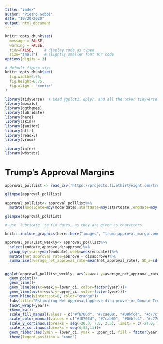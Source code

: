 ---
title: "index"
author: "Pietro Gobbi"
date: "10/20/2020"
output: html_document
---
```{r, setup, include=FALSE}
knitr::opts_chunk$set(
  message = FALSE, 
  warning = FALSE, 
  tidy=FALSE,     # display code as typed
  size="small")   # slightly smaller font for code
options(digits = 3)

# default figure size
knitr::opts_chunk$set(
  fig.width=6.75, 
  fig.height=6.75,
  fig.align = "center"
)
```


```{r load-libraries, include=FALSE}


library(tidyverse)  # Load ggplot2, dplyr, and all the other tidyverse packages
library(mosaic)
library(ggthemes)
library(lubridate)
library(here)
library(skimr)
library(janitor)
library(httr)
library(readxl)
library(vroom)

library(infer)
library(wbstats)

```

# Trump's Approval Margins



```{r, cache=TRUE}

approval_polllist <- read_csv('https://projects.fivethirtyeight.com/trump-approval-data/approval_polllist.csv') 

glimpse(approval_polllist)

approval_polllist<- approval_polllist%>%
  mutate(modeldate=mdy(modeldate),startdate=mdy(startdate),enddate=mdy(enddate),createddate=mdy(createddate),timestamp=mdy_hms("09-27-2020 00:45:20"))

glimpse(approval_polllist)

# Use `lubridate` to fix dates, as they are given as characters.
```



```{r trump_margins, echo=FALSE, out.width="100%"}
knitr::include_graphics(here::here("images", "trump_approval_margin.png"), error = FALSE)

approval_polllist_weekly<- approval_polllist%>%
  select(enddate,approve,disapprove)%>%
  group_by(year=year(enddate),week=week(enddate))%>%
  mutate(net_approval_rate=approve - disapprove)%>%
  summarise(average_net_approval_rate=mean(net_approval_rate), SD_a=sd(net_approval_rate),count_a=n(),SE_a=SD_a/sqrt(count_a),lower_ci=average_net_approval_rate-1.96*SE_a, upper_ci=average_net_approval_rate+1.96*SE_a)


ggplot(approval_polllist_weekly, aes(x=week,y=average_net_approval_rate, color=factor(year)))+
  geom_point()+
  geom_line()+
  geom_line(aes(x=week,y=lower_ci, color=factor(year)))+
  geom_line(aes(x=week,y=upper_ci, color=factor(year)))+
  geom_hline(yintercept=0, color="orange")+
  labs(title="Estimating Net Approval(approve-disapprove)for Donald Trump",subtitle="Weekly average of all polls",x="Week of the year",y="Average Net Approval(%)")+
  facet_wrap(~year)+
  theme_bw()+
  scale_fill_manual(values = c("#f8766d", "#7cae00", "#00bfc4", "#c77cff"))+
  scale_color_manual(values = c("#f8766d", "#7cae00", "#00bfc4", "#c77cff"))+
  scale_y_continuous(breaks = seq(-20.0, 7.5, 2.5), limits = c(-20.0, 7.5))+
  scale_x_continuous(breaks = seq(0,52,13))+
  geom_ribbon(aes(ymin = lower_ci, ymax = upper_ci, fill = factor(year), color = factor(year)), alpha =.1, linetype = 1)+
  theme(legend.position = "none")
  
```